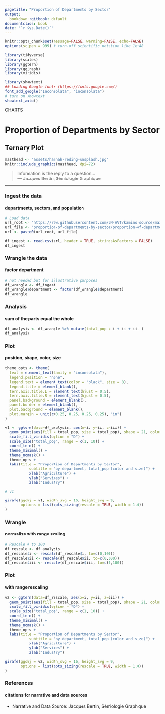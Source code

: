 ```yaml
---
pagetitle: "Proportion of Departments by Sector"
output:
  bookdown::gitbook: default
documentclass: book
date: "`r Sys.Date()`"
---
```


```r

knitr::opts_chunk$set(message=FALSE, warning=FALSE, echo=FALSE)
options(scipen = 999) # turn-off scientific notation like 1e+48

library(tidyverse)
library(scales)
library(ggtern)
library(ggiraph)
library(viridis)

library(showtext)
## Loading Google fonts (https://fonts.google.com/)
font_add_google("Inconsolata", "inconsolata")
# turn on showtext
showtext_auto()

```

<div class="activity">
CHARTS
</div>

# Proportion of Departments by Sector
## Ternary Plot

```r

masthead <- "assets/hannah-reding-unsplash.jpg"
knitr::include_graphics(masthead, dpi=72)

```

> Information is the reply to a question...\
--- Jacques Bertin, Sémiologie Graphique 

***

### Ingest the data
#### departments, sectors, and population

```r

# Load data
url_root <- "https://raw.githubusercontent.com/UN-AVT/kamino-source/main/sources/0-shared/data/"
url_file <- "proportion-of-departments-by-sector/proportion-of-departments-by-sector.csv"
url <- paste0(url_root, url_file)

df_ingest <- read.csv(url, header = TRUE, stringsAsFactors = FALSE)
df_ingest

```

### Wrangle the data
#### factor department

```r

# not needed but for illustrative purposes
df_wrangle <- df_ingest
df_wrangle$department <- factor(df_wrangle$department)
df_wrangle

```

### Analysis
#### sum of the parts equal the whole

```r

df_analysis <- df_wrangle %>% mutate(total_pop = i + ii + iii )
df_analysis

```


### Plot
#### position, shape, color, size


```r

theme_opts <- theme(
  text = element_text(family = "inconsolata"), 
  legend.position = "none",
  legend.text = element_text(color = "black", size = 8),
  legend.title = element_blank(),
  tern.axis.title.L = element_text(hjust = 0.5),
  tern.axis.title.R = element_text(hjust = 0.5),
  panel.background = element_blank(),
  panel.border = element_blank(),
  plot.background = element_blank(),
  plot.margin = unit(c(0.25, 0.25, 0.25, 0.25), "in")
)

v1 <- ggtern(data=df_analysis, aes(x=i, y=ii, z=iii)) + 
  geom_point(aes(fill = total_pop, size = total_pop), shape = 21, color = "#ffffff", alpha = 0.7) + 
  scale_fill_viridis(option = "D") +
  scale_size("total_pop", range = c(1, 10)) +
  coord_tern() +
  theme_minimal() +
  theme_nomask() +
  theme_opts +
  labs(title = "Proportion of Departments by Sector", 
           subtitle = "by department, total_pop (color and size)") +
           xlab("Agriculture") + 
           ylab("Services") +
           zlab("Industry")

# v1

girafe(ggobj = v1, width_svg = 16, height_svg = 9,
       options = list(opts_sizing(rescale = TRUE, width = 1.0))
)

```


### Wrangle
#### normalize with range scaling


```r

# Rescale 0 to 100
df_rescale <- df_analysis
df_rescale$i <- rescale(df_rescale$i, to=c(0,100))
df_rescale$ii <- rescale(df_rescale$ii, to=c(0,100))
df_rescale$iii <- rescale(df_rescale$iii, to=c(0,100))

```


### Plot
#### with range rescaling


```r


v2 <- ggtern(data=df_rescale, aes(x=i, y=ii, z=iii)) + 
  geom_point(aes(fill = total_pop, size = total_pop), shape = 21, color = "#ffffff", alpha = 0.7) + 
  scale_fill_viridis(option = "D") +
  scale_size("total_pop", range = c(1, 10)) +
  coord_tern() +
  theme_minimal() +
  theme_nomask() +
  theme_opts +
  labs(title = "Proportion of Departments by Sector", 
           subtitle = "by department, total_pop (color and size)") +
           xlab("Agriculture") + 
           ylab("Services") +
           zlab("Industry")

girafe(ggobj = v2, width_svg = 16, height_svg = 9,
       options = list(opts_sizing(rescale = TRUE, width = 1.0))
)

```

### References
#### citations for narrative and data sources

* Narrative and Data Source: Jacques Bertin, Sémiologie Graphique

